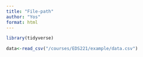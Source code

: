 ```yaml
---
title: "File-path"
author: "Yos"
format: html
---
```


```r
library(tidyverse)
```


```r
data<-read_csv("/courses/EDS221/example/data.csv")
```

